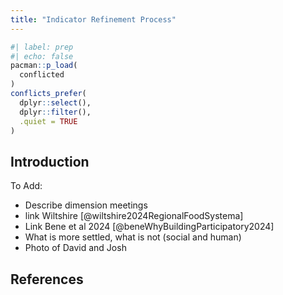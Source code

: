 ```yaml
---
title: "Indicator Refinement Process"
---
```


```r
#| label: prep
#| echo: false
pacman::p_load(
  conflicted
)
conflicts_prefer(
  dplyr::select(),
  dplyr::filter(),
  .quiet = TRUE
)
```

## Introduction



To Add:

- Describe dimension meetings
- link Wiltshire [@wiltshire2024RegionalFoodSystema]
- Link Bene et al 2024 [@beneWhyBuildingParticipatory2024]
- What is more settled, what is not (social and human)
- Photo of David and Josh

## References
